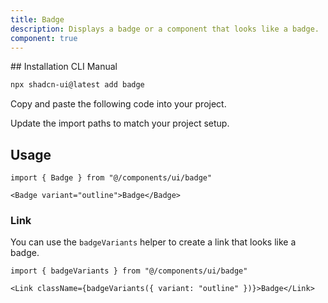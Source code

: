 ```yaml
---
title: Badge
description: Displays a badge or a component that looks like a badge.
component: true
---
```


<PaddingBox title="Variants">
  <ComponentPreview name="badge-demo" />
</PaddingBox>

<PaddingBox>
## Installation

<Tabs defaultValue="cli">

<TabsList>
  <TabsTrigger value="cli">CLI</TabsTrigger>
  <TabsTrigger value="manual">Manual</TabsTrigger>
</TabsList>
<TabsContent value="cli">

```bash
npx shadcn-ui@latest add badge
```

</TabsContent>

<TabsContent value="manual">

<Steps>

<Step>Copy and paste the following code into your project.</Step>

<ComponentSource name="badge" />

<Step>Update the import paths to match your project setup.</Step>

</Steps>

</TabsContent>

</Tabs>

## Usage

```tsx
import { Badge } from "@/components/ui/badge"
```

```tsx
<Badge variant="outline">Badge</Badge>
```

### Link

You can use the `badgeVariants` helper to create a link that looks like a badge.

```tsx
import { badgeVariants } from "@/components/ui/badge"
```

```tsx
<Link className={badgeVariants({ variant: "outline" })}>Badge</Link>
```

</PaddingBox>

<PaddingBox title="Variants">
  <ComponentPreview name="badge-demo" />
</PaddingBox>

<PaddingBox title="Sizes">
  <ComponentPreview name="badge-sizes" />
</PaddingBox>

<PaddingBox title="Icons">
  <ComponentPreview name="badge-icons" />
</PaddingBox>
